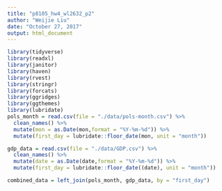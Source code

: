```yaml
---
title: "p8105_hw4_wl2632_p2"
author: "Weijie Liu"
date: "October 27, 2017"
output: html_document
---
```


```r
library(tidyverse)
library(readxl)
library(janitor)
library(haven)
library(rvest)
library(stringr)
library(forcats)
library(ggridges)
library(ggthemes)
library(lubridate)
pols_month = read.csv(file = "./data/pols-month.csv") %>%
  clean_names() %>% 
  mutate(mon = as.Date(mon,format = "%Y-%m-%d")) %>% 
  mutate(first_day = lubridate::floor_date(mon, unit = "month"))

gdp_data = read.csv(file = "./data/GDP.csv") %>%
  clean_names() %>% 
  mutate(date = as.Date(date,format = "%Y-%m-%d")) %>% 
  mutate(first_day = lubridate::floor_date((date), unit = "month"))

combined_data = left_join(pols_month, gdp_data, by = "first_day")
```
